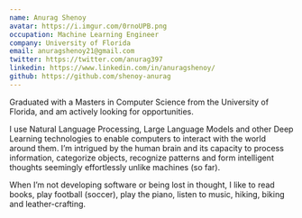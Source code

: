 ```yaml
---
name: Anurag Shenoy
avatar: https://i.imgur.com/0rnoUPB.png
occupation: Machine Learning Engineer
company: University of Florida
email: anuragshenoy21@gmail.com
twitter: https://twitter.com/anurag397
linkedin: https://www.linkedin.com/in/anuragshenoy/
github: https://github.com/shenoy-anurag
---
```


Graduated with a Masters in Computer Science from the University of Florida, and am actively looking for opportunities.

I use Natural Language Processing, Large Language Models and other Deep Learning technologies to enable computers to interact with the world around them. I’m intrigued by the human brain and its capacity to process information, categorize objects, recognize patterns and form intelligent thoughts seemingly effortlessly unlike machines (so far).

When I’m not developing software or being lost in thought, I like to read books, play football (soccer), play the piano, listen to music, hiking, biking and leather-crafting.
